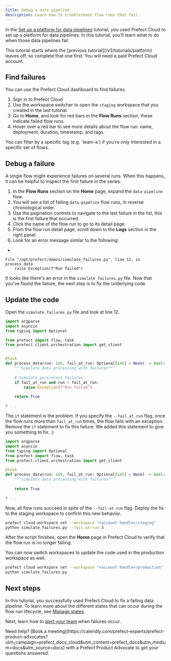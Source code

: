 ```yaml
---
title: Debug a data pipeline
description: Learn how to troubleshoot flow runs that fail.
---
```


In the [Set up a platform for data pipelines](/v3/tutorials/platform) tutorial, you used Prefect Cloud to set up a platform for data pipelines.
In this tutorial, you'll learn what to do when those data pipelines fail.

<Info>
This tutorial starts where the [previous tutorial](/v3/tutorials/platform) leaves off, so complete that one first.
You will need a paid Prefect Cloud account.
</Info>

## Find failures

You can use the Prefect Cloud dashboard to find failures.

1. Sign in to Prefect Cloud
1. Use the workspace switcher to open the `staging` workspace that you created in the last tutorial.
1. Go to **Home**, and look for red bars in the **Flow Runs** section, these indicate failed flow runs.
1. Hover over a red bar to see more details about the flow run: name, deployment, duration, timestamp, and tags.

<Note>
You can filter by a specific tag (e.g. `team-a`) if you're only interested in a specific set of flows.
</Note>

## Debug a failure

A single flow might experience failures on several runs.
When this happens, it can be helpful to inspect the first failure in the series.

1. In the **Flow Runs** section on the **Home** page, expand the `data-pipeline` flow.
1. You will see a list of failing `data-pipeline` flow runs, in reverse chronological order.
1. Use the pagination controls to navigate to the last failure in the list, this is the first failure that occurred.
1. Click the name of the flow run to go to its detail page.
1. From the flow run detail page, scroll down to the **Logs** section in the right panel.
1. Look for an error message similar to the following:
+
```
File "/opt/prefect/demos/simulate_failures.py", line 12, in process_data
    raise Exception(f"Run failed")
```

It looks like there's an error in the `simulate_failures.py` file.
Now that you've found the failure, the next step is to fix the underlying code.

## Update the code

Open the `simulate_failures.py` file and look at line 12.

```python simulate_failures.py {12}
import argparse
import asyncio
from typing import Optional

from prefect import flow, task
from prefect.client.orchestration import get_client


@task
def process_data(run: int, fail_at_run: Optional[int] = None) -> bool:
    """Simulate data processing with failures"""
    
    # Simulate persistent failures
    if fail_at_run and run > fail_at_run:
        raise Exception(f"Run failed")
    
    return True

# ...
```

The `if` statement is the problem.
If you specify the `--fail_at_run` flag, once the flow runs more than `fail_at_run` times, the flow fails with an exception.
Remove the `if` statement to fix this failure.
We added this statement to give you something to fix. :) 

```python simulate_failures.py
import argparse
import asyncio
from typing import Optional
from prefect import flow, task
from prefect.client.orchestration import get_client

@task
def process_data(run: int, fail_at_run: Optional[int] = None) -> bool:
    """Simulate data processing with failures"""
    
    return True

# ...
```

Now, all flow runs succeed in spite of the `--fail-at-run` flag.
Deploy the fix to the staging workspace to confirm this new behavior.

```bash
prefect cloud workspace set --workspace "<account handle>/staging"
python simulate_failures.py --fail-at-run 3
```

After the script finishes, open the **Home** page in Prefect Cloud to verify that the flow run is no longer failing.

You can now switch workspaces to update the code used in the production workspace as well.

```bash
prefect cloud workspace set --workspace "<account handle>/production"
python simulate_failures.py
```


## Next steps

In this tutorial, you successfully used Prefect Cloud to fix a failing data pipeline.
To learn more about the different states that can occur during the flow run lifecycle, see [Manage states](/v3/develop/manage-states).

Next, learn how to [alert your team](/v3/tutorials/alerts) when failures occur.

<Tip>
Need help? [Book a meeting](https://calendly.com/prefect-experts/prefect-product-advocates?utm_campaign=prefect_docs_cloud&utm_content=prefect_docs&utm_medium=docs&utm_source=docs) with a Prefect Product Advocate to get your questions answered.
</Tip>
